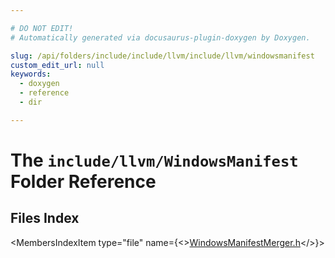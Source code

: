 ```yaml
---

# DO NOT EDIT!
# Automatically generated via docusaurus-plugin-doxygen by Doxygen.

slug: /api/folders/include/include/llvm/include/llvm/windowsmanifest
custom_edit_url: null
keywords:
  - doxygen
  - reference
  - dir

---
```





# The `include/llvm/WindowsManifest` Folder Reference

<DoxygenPage pluginConfig={pluginConfig}>



## Files Index

<MembersIndex>

<MembersIndexItem
  type="file"
  name={<><a href="/docs/api/files/include/include/llvm/include/llvm/windowsmanifest/windowsmanifestmerger-h">WindowsManifestMerger.h</a></>}>
</MembersIndexItem>

</MembersIndex>


</DoxygenPage>
